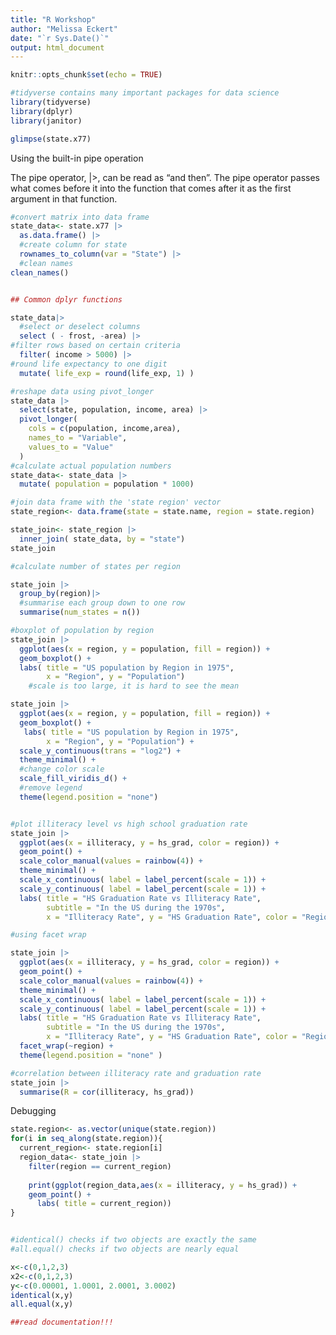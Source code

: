 ```yaml
---
title: "R Workshop"
author: "Melissa Eckert"
date: "`r Sys.Date()`"
output: html_document
---
```


```r
knitr::opts_chunk$set(echo = TRUE)

#tidyverse contains many important packages for data science
library(tidyverse)
library(dplyr)
library(janitor)

glimpse(state.x77)
```

Using the built-in pipe operation

The pipe operator, |>, can be read as “and then”.
The pipe operator passes what comes before it into the function that comes after it as the first argument in that function.

```r
#convert matrix into data frame
state_data<- state.x77 |>
  as.data.frame() |>
  #create column for state
  rownames_to_column(var = "State") |>
  #clean names
clean_names()


## Common dplyr functions

state_data|>
  #select or deselect columns 
  select ( - frost, -area) |>
#filter rows based on certain criteria
  filter( income > 5000) |>
#round life expectancy to one digit
  mutate( life_exp = round(life_exp, 1) )

#reshape data using pivot_longer
state_data |>
  select(state, population, income, area) |>
  pivot_longer(
    cols = c(population, income,area),
    names_to = "Variable",
    values_to = "Value"
  )
#calculate actual population numbers
state_data<- state_data |>
  mutate( population = population * 1000)

#join data frame with the 'state region' vector
state_region<- data.frame(state = state.name, region = state.region)

state_join<- state_region |>
  inner_join( state_data, by = "state")
state_join

#calculate number of states per region

state_join |>
  group_by(region)|>
  #summarise each group down to one row 
  summarise(num_states = n())

#boxplot of population by region
state_join |>
  ggplot(aes(x = region, y = population, fill = region)) +
  geom_boxplot() + 
  labs( title = "US population by Region in 1975", 
        x = "Region", y = "Population")
    #scale is too large, it is hard to see the mean 

state_join |>
  ggplot(aes(x = region, y = population, fill = region)) +
  geom_boxplot() +
   labs( title = "US population by Region in 1975", 
        x = "Region", y = "Population") +
  scale_y_continuous(trans = "log2") +
  theme_minimal() +
  #change color scale 
  scale_fill_viridis_d() +
  #remove legend
  theme(legend.position = "none") 


#plot illiteracy level vs high school graduation rate 
state_join |>
  ggplot(aes(x = illiteracy, y = hs_grad, color = region)) +
  geom_point() +
  scale_color_manual(values = rainbow(4)) + 
  theme_minimal() +
  scale_x_continuous( label = label_percent(scale = 1)) +
  scale_y_continuous( label = label_percent(scale = 1)) +
  labs( title = "HS Graduation Rate vs Illiteracy Rate",
        subtitle = "In the US during the 1970s",
        x = "Illiteracy Rate", y = "HS Graduation Rate", color = "Region" )

#using facet wrap

state_join |>
  ggplot(aes(x = illiteracy, y = hs_grad, color = region)) +
  geom_point() +
  scale_color_manual(values = rainbow(4)) + 
  theme_minimal() +
  scale_x_continuous( label = label_percent(scale = 1)) +
  scale_y_continuous( label = label_percent(scale = 1)) +
  labs( title = "HS Graduation Rate vs Illiteracy Rate",
        subtitle = "In the US during the 1970s",
        x = "Illiteracy Rate", y = "HS Graduation Rate", color = "Region" )+
  facet_wrap(~region) +
  theme(legend.position = "none" )

#correlation between illiteracy rate and graduation rate 
state_join |>
  summarise(R = cor(illiteracy, hs_grad))


```


Debugging
```r
state.region<- as.vector(unique(state.region))
for(i in seq_along(state.region)){
  current_region<- state.region[i]
  region_data<- state_join |>
    filter(region == current_region)
  
    print(ggplot(region_data,aes(x = illiteracy, y = hs_grad)) +
    geom_point() + 
      labs( title = current_region))
}


#identical() checks if two objects are exactly the same
#all.equal() checks if two objects are nearly equal

x<-c(0,1,2,3)
x2<-c(0,1,2,3)
y<-c(0.00001, 1.0001, 2.0001, 3.0002)
identical(x,y)
all.equal(x,y)

##read documentation!!!
```



